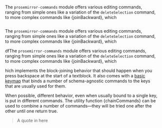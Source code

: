  

The `prosemirror-commands` module offers various editing commands, ranging from simple ones like a variation of the `deleteSelection` command, to more complex commands like {joinBackward}, which

```
```

The `prosemirror-commands` module offers various editing commands, ranging from simple ones like a variation of the `deleteSelection` command, to more complex commands like {joinBackward}, which

dfThe `prosemirror-commands` module offers various editing commands, ranging from simple ones like a variation of the `deleteSelection` command, to more complex commands like {joinBackward}, which

hich implements the block-joining behavior that should happen when you press backspace at the start of a textblock. It also comes with a [basic keymap](https://prosemirror.net/docs/ref/#commands.baseKeymap) that binds a number of schema-agnostic commands to the keys that are usually used for them.

When possible, different behavior, even when usually bound to a single key, is put in different commands. The utility function {chainCommands} can be used to combine a number of commands—they will be tried one after the other until one return true.

> A quote in here